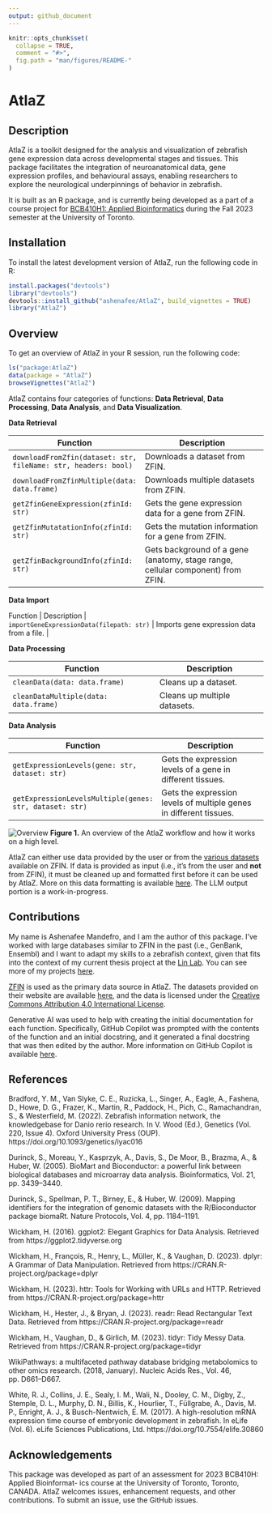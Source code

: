 ```yaml
---
output: github_document
---
```


```r
knitr::opts_chunk$set(
  collapse = TRUE,
  comment = "#>",
  fig.path = "man/figures/README-"
)
```

# AtlaZ

## Description

AtlaZ is a toolkit designed for the analysis and visualization of zebrafish gene expression data across developmental stages and tissues. This package facilitates the integration of neuroanatomical data, gene expression profiles, and behavioural assays, enabling researchers to explore the neurological underpinnings of behavior in zebrafish.

It is built as an R package, and is currently being developed as a part of a course project for [BCB410H1: Applied Bioinformatics](https://artsci.calendar.utoronto.ca/course/bcb410h1) during the Fall 2023 semester at the University of Toronto.

## Installation

To install the latest development version of AtlaZ, run the following code in R:

```r
install.packages("devtools")
library("devtools")
devtools::install_github("ashenafee/AtlaZ", build_vignettes = TRUE)
library("AtlaZ")
```

## Overview

To get an overview of AtlaZ in your R session, run the following code:
```r
ls("package:AtlaZ")
data(package = "AtlaZ")
browseVignettes("AtlaZ")
```

AtlaZ contains four categories of functions: **Data Retrieval**, **Data Processing**, **Data Analysis**, and **Data Visualization**.

**Data Retrieval**

| Function | Description |
| --- | --- |
| `downloadFromZfin(dataset: str, fileName: str, headers: bool)` | Downloads a dataset from ZFIN. |
| `downloadFromZfinMultiple(data: data.frame)` | Downloads multiple datasets from ZFIN. |
| `getZfinGeneExpression(zfinId: str)` | Gets the gene expression data for a gene from ZFIN. |
| `getZfinMutatationInfo(zfinId: str)` | Gets the mutation information for a gene from ZFIN. |
| `getZfinBackgroundInfo(zfinId: str)` | Gets background of a gene (anatomy, stage range, cellular component) from ZFIN. |

**Data Import**

| Function | Description |
| `importGeneExpressionData(filepath: str)` | Imports gene expression data from a file. |

**Data Processing**

| Function | Description |
| --- | --- |
| `cleanData(data: data.frame)` | Cleans up a dataset. |
| `cleanDataMultiple(data: data.frame)` | Cleans up multiple datasets. |

**Data Analysis**

| Function | Description |
| --- | --- |
| `getExpressionLevels(gene: str, dataset: str)` | Gets the expression levels of a gene in different tissues. |
| `getExpressionLevelsMultiple(genes: str, dataset: str)` | Gets the expression levels of multiple genes in different tissues. |

![Overview](./inst/extdata/MANDEFRO_A_A1.png)
**Figure 1.** An overview of the AtlaZ workflow and how it works on a high level.

AtlaZ can either use data provided by the user or from the [various datasets](https://zfin.org/downloads) available on ZFIN. If data is provided as input (i.e., it's from the user and **not** from ZFIN), it must be cleaned up and formatted first before it can be used by AtlaZ. More on this data formatting is available [here](./docs/input.md). The LLM output portion is a work-in-progress.

## Contributions

My name is Ashenafee Mandefro, and I am the author of this package. I've worked with large databases similar to ZFIN in the past (i.e., GenBank, Ensembl) and I want to adapt my skills to a zebrafish context, given that fits into the context of my current thesis project at the [Lin Lab](https://lin.csb.utoronto.ca/). You can see more of my projects [here](https://github.com/ashenafee).

[ZFIN](https://www.zfin.org) is used as the primary data source in AtlaZ. The datasets provided on their website are available [here](https://zfin.org/downloads), and the data is licensed under the [Creative Commons Attribution 4.0 International License](https://creativecommons.org/licenses/by/4.0/).

Generative AI was used to help with creating the initial documentation for each function. Specifically, GitHub Copilot was prompted with the contents of the function and an initial docstring, and it generated a final docstring that was then edited by the author. More information on GitHub Copilot is available [here](https://copilot.github.com/).

## References

Bradford, Y. M., Van Slyke, C. E., Ruzicka, L., Singer, A., Eagle, A., Fashena, D., Howe, D. G., Frazer, K., Martin, R., Paddock, H., Pich, C., Ramachandran, S., & Westerfield, M. (2022). Zebrafish information network, the knowledgebase for Danio rerio research. In V. Wood (Ed.), Genetics (Vol. 220, Issue 4). Oxford University Press (OUP). https://doi.org/10.1093/genetics/iyac016

Durinck, S., Moreau, Y., Kasprzyk, A., Davis, S., De Moor, B., Brazma, A., & Huber, W. (2005). BioMart and Bioconductor: a powerful link between biological databases and microarray data analysis. Bioinformatics, Vol. 21, pp. 3439–3440.

Durinck, S., Spellman, P. T., Birney, E., & Huber, W. (2009). Mapping identifiers for the integration of genomic datasets with the R/Bioconductor package biomaRt. Nature Protocols, Vol. 4, pp. 1184–1191.

Wickham, H. (2016). ggplot2: Elegant Graphics for Data Analysis. Retrieved from https://ggplot2.tidyverse.org

Wickham, H., François, R., Henry, L., Müller, K., & Vaughan, D. (2023). dplyr: A Grammar of Data Manipulation. Retrieved from https://CRAN.R-project.org/package=dplyr

Wickham, H. (2023). httr: Tools for Working with URLs and HTTP. Retrieved from https://CRAN.R-project.org/package=httr

Wickham, H., Hester, J., & Bryan, J. (2023). readr: Read Rectangular Text Data. Retrieved from https://CRAN.R-project.org/package=readr

Wickham, H., Vaughan, D., & Girlich, M. (2023). tidyr: Tidy Messy Data. Retrieved from https://CRAN.R-project.org/package=tidyr

WikiPathways: a multifaceted pathway database bridging metabolomics to other omics research. (2018, January). Nucleic Acids Res., Vol. 46, pp. D661–D667.

White, R. J., Collins, J. E., Sealy, I. M., Wali, N., Dooley, C. M., Digby, Z., Stemple, D. L., Murphy, D. N., Billis, K., Hourlier, T., Füllgrabe, A., Davis, M. P., Enright, A. J., & Busch-Nentwich, E. M. (2017). A high-resolution mRNA expression time course of embryonic development in zebrafish. In eLife (Vol. 6). eLife Sciences Publications, Ltd. https://doi.org/10.7554/elife.30860

## Acknowledgements

This package was developed as part of an assessment for 2023 BCB410H: Applied Bioinformat-
ics course at the University of Toronto, Toronto, CANADA. AtlaZ welcomes issues,
enhancement requests, and other contributions. To submit an issue, use the GitHub issues.
